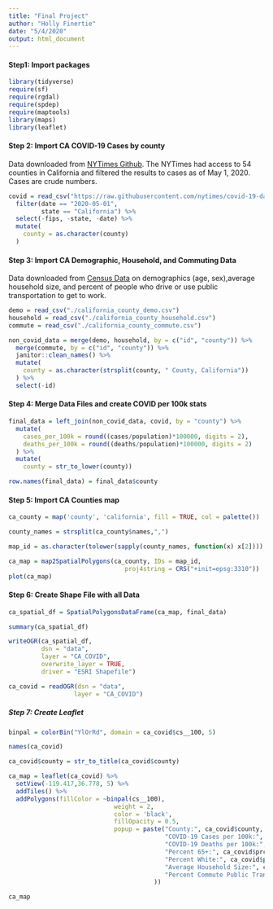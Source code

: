 ```yaml
---
title: "Final Project"
author: "Holly Finertie"
date: "5/4/2020"
output: html_document
---
```


#### Step1: Import packages
```r
library(tidyverse)
require(sf)
require(rgdal)
require(spdep)
require(maptools)
library(maps)
library(leaflet)
```

#### Step 2: Import CA COVID-19 Cases by county

Data downloaded from [NYTimes Github](https://github.com/nytimes/covid-19-data). The NYTimes had access to 54 counties in California and filtered the results to cases as of May 1, 2020. Cases are crude numbers. 
```r
covid = read_csv("https://raw.githubusercontent.com/nytimes/covid-19-data/master/us-counties.csv") %>% 
  filter(date == "2020-05-01",
         state == "California") %>% 
  select(-fips, -state, -date) %>% 
  mutate(
    county = as.character(county)
  )

```


#### Step 3: Import CA Demographic, Household, and Commuting Data

Data downloaded from [Census Data](https://data.census.gov/cedsci/) on demographics (age, sex),average household size, and percent of people who drive or use public transportation to get to work. 


```r
demo = read_csv("./california_county_demo.csv")
household = read_csv("./california_county_household.csv")
commute = read_csv("./california_county_commute.csv")

non_covid_data = merge(demo, household, by = c("id", "county")) %>% 
  merge(commute, by = c("id", "county")) %>% 
  janitor::clean_names() %>% 
  mutate(
    county = as.character(strsplit(county, " County, California"))
  ) %>% 
  select(-id)

```

#### Step 4: Merge Data Files and create COVID per 100k stats

```r
final_data = left_join(non_covid_data, covid, by = "county") %>% 
  mutate(
    cases_per_100k = round((cases/population)*100000, digits = 2), 
    deaths_per_100k = round((deaths/population)*100000, digits = 2)
  ) %>% 
  mutate(
    county = str_to_lower(county))

row.names(final_data) = final_data$county
```

#### Step 5: Import CA Counties map

```r
ca_county = map('county', 'california', fill = TRUE, col = palette())

county_names = strsplit(ca_county$names,",")

map_id = as.character(tolower(sapply(county_names, function(x) x[2])))

ca_map = map2SpatialPolygons(ca_county, IDs = map_id, 
                                proj4string = CRS("+init=epsg:3310"))
plot(ca_map)
```


#### Step 6: Create Shape File with all Data

```r
ca_spatial_df = SpatialPolygonsDataFrame(ca_map, final_data)

summary(ca_spatial_df)

writeOGR(ca_spatial_df, 
         dsn = "data", 
         layer = "CA_COVID",
         overwrite_layer = TRUE,
         driver = "ESRI Shapefile")

ca_covid = readOGR(dsn = "data",
                  layer = "CA_COVID") 

```


##### Step 7: Create Leaflet

```r
binpal = colorBin("YlOrRd", domain = ca_covid$cs__100, 5)

names(ca_covid)

ca_covid$county = str_to_title(ca_covid$county)

ca_map = leaflet(ca_covid) %>% 
  setView(-119.417,36.778, 5) %>%
  addTiles() %>% 
  addPolygons(fillColor = ~binpal(cs__100),
                             weight = 2,
                             color = 'black',
                             fillOpacity = 0.5,
                             popup = paste("County:", ca_covid$county, "<br>", 
                                           "COVID-19 Cases per 100k:", ca_covid$cs__100, "<br>",
                                           "COVID-19 Deaths per 100k:", ca_covid$dt__100, "<br>",
                                           "Percent 65+:", ca_covid$prcn_65, "<br>",
                                           "Percent White:", ca_covid$prcnt_b, "<br>",
                                           "Average Household Size:", ca_covid$hshld_s, "<br>", 
                                           "Percent Commute Public Transportation", ca_covid$prcnt_p_, "<br>"
                                        ))

ca_map
```



